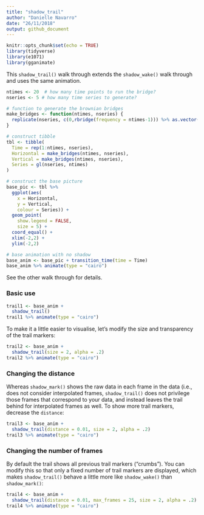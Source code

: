 ```yaml
---
title: "shadow_trail"
author: "Danielle Navarro"
date: "26/11/2018"
output: github_document
---
```


```r
knitr::opts_chunk$set(echo = TRUE)
library(tidyverse)
library(e1071)
library(gganimate)
```


This `shadow_trail()` walk through extends the `shadow_wake()` walk through and uses the same animation. 

```r
ntimes <- 20  # how many time points to run the bridge?
nseries <- 5 # how many time series to generate?

# function to generate the brownian bridges
make_bridges <- function(ntimes, nseries) {
  replicate(nseries, c(0,rbridge(frequency = ntimes-1))) %>% as.vector()
}

# construct tibble
tbl <- tibble(
  Time = rep(1:ntimes, nseries),
  Horizontal = make_bridges(ntimes, nseries),
  Vertical = make_bridges(ntimes, nseries),
  Series = gl(nseries, ntimes)
)

# construct the base picture
base_pic <- tbl %>%
  ggplot(aes(
    x = Horizontal, 
    y = Vertical, 
    colour = Series)) + 
  geom_point(
    show.legend = FALSE,
    size = 5) + 
  coord_equal() + 
  xlim(-2,2) + 
  ylim(-2,2)

# base animation with no shadow
base_anim <- base_pic + transition_time(time = Time) 
base_anim %>% animate(type = "cairo")
```

See the other walk through for details. 

### Basic use

```r
trail1 <- base_anim + 
  shadow_trail()
trail1 %>% animate(type = "cairo")
```

To make it a little easier to visualise, let's modify the size and transparency of the trail markers:


```r
trail2 <- base_anim + 
  shadow_trail(size = 2, alpha = .2)
trail2 %>% animate(type = "cairo")
```

### Changing the distance

Whereas `shadow_mark()` shows the raw data in each frame in the data (i.e., does not consider interpolated frames, `shadow_trail()` does not privilege those frames that correspond to your data, and instead leaves the trail behind for interpolated frames as well. To show more trail markers, decrease the `distance`:

```r
trail3 <- base_anim + 
  shadow_trail(distance = 0.01, size = 2, alpha = .2)
trail3 %>% animate(type = "cairo")
```

### Changing the number of frames

By default the trail shows all previous trail markers ("crumbs"). You can modify this so that only a fixed number of trail markers are displayed, which makes `shadow_trail()` behave a little more like `shadow_wake()` than `shadow_mark()`:

```r
trail4 <- base_anim + 
  shadow_trail(distance = 0.01, max_frames = 25, size = 2, alpha = .2)
trail4 %>% animate(type = "cairo")
```

